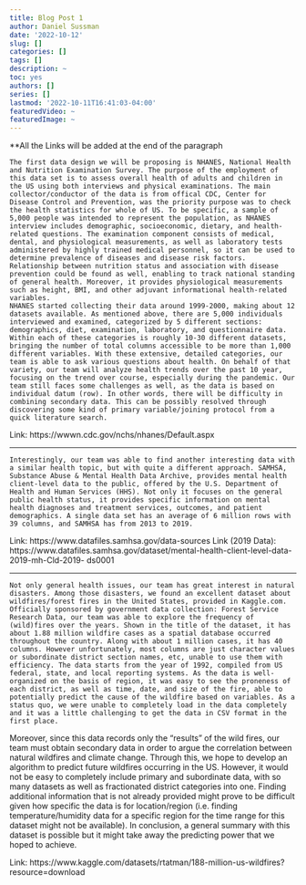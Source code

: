 ```yaml
---
title: Blog Post 1
author: Daniel Sussman
date: '2022-10-12'
slug: []
categories: []
tags: []
description: ~
toc: yes
authors: []
series: []
lastmod: '2022-10-11T16:41:03-04:00'
featuredVideo: ~
featuredImage: ~
---
```


**All the Links will be added at the end of the paragraph

	The first data design we will be proposing is NHANES, National Health and Nutrition Examination Survey. The purpose of the employment of this data set is to assess overall health of adults and children in the US using both interviews and physical examinations. The main collector/conductor of the data is from offical CDC, Center for Disease Control and Prevention, was the priority purpose was to check the health statistics for whole of US. To be specific, a sample of 5,000 people was intended to represent the population, as NHANES interview includes demographic, socioeconomic, dietary, and health-related questions. The examination component consists of medical, dental, and physiological measurements, as well as laboratory tests administered by highly trained medical personnel, so it can be used to determine prevalence of diseases and disease risk factors. Relationship between nutrition status and association with disease prevention could be found as well, enabling to track national standing of general health. Moreover, it provides physiological measurements such as height, BMI, and other adjuvant informational health-related variables.
	NHANES started collecting their data around 1999-2000, making about 12 datasets available. As mentioned above, there are 5,000 individuals interviewed and examined, categorized by 5 different sections: demographics, diet, examination, laboratory, and questionnaire data. Within each of these categories is roughly 10-30 different datasets, bringing the number of total columns accessible to be more than 1,000 different variables. With these extensive, detailed categories, our team is able to ask various questions about health. On behalf of that variety, our team will analyze health trends over the past 10 year, focusing on the trend over course, especially during the pandemic. Our team still faces some challenges as well, as the data is based on individual datum (row). In other words, there will be difficulty in combining secondary data. This can be possibly resolved through discovering some kind of primary variable/joining protocol from a quick literature search.

Link: https://wwwn.cdc.gov/nchs/nhanes/Default.aspx 

-------------------------------------------------------------------------------------------------------------------------------


	Interestingly, our team was able to find another interesting data with a similar health topic, but with quite a different approach. SAMHSA, Substance Abuse & Mental Health Data Archive, provides mental health client-level data to the public, offered by the U.S. Department of Health and Human Services (HHS). Not only it focuses on the general public health status, it provides specific information on mental health diagnoses and treatment services, outcomes, and patient demographics. A single data set has an average of 6 million rows with 39 columns, and SAMHSA has from 2013 to 2019. 


Link: https://www.datafiles.samhsa.gov/data-sources 
Link (2019 Data): https://www.datafiles.samhsa.gov/dataset/mental-health-client-level-data-2019-mh-Cld-2019-
ds0001 

-------------------------------------------------------------------------------------------------------------------------------



	Not only general health issues, our team has great interest in natural disasters. Among those disasters, we found an excellent dataset about wildfires/forest fires in the United States, provided in Kaggle.com. Officially sponsored by government data collection: Forest Service Research Data, our team was able to explore the frequency of (wild)fires over the years. Shown in the title of the dataset, it has about 1.88 million wildfire cases as a spatial database occurred throughout the country. Along with about 1 million cases, it has 40 columns. However unfortunately, most columns are just character values or subordinate district section names, etc, unable to use them with efficiency. The data starts from the year of 1992, compiled from US federal, state, and local reporting systems. As the data is well-organized on the basis of region, it was easy to see the proneness of each district, as well as time, date, and size of the fire, able to potentially predict the cause of the wildfire based on variables. As a status quo, we were unable to completely load in the data completely and it was a little challenging to get the data in CSV format in the first place. 
Moreover, since this data records only the “results” of the wild fires, our team must obtain secondary data in order to argue the correlation between natural wildfires and climate change. Through this, we hope to develop an algorithm to predict future wildfires occurring in the US. However, it would not be easy to completely include primary and subordinate data, with so many datasets as well as fractionated district categories into one. Finding additional information that is not already provided might prove to be difficult given how specific the data is for location/region (i.e. finding temperature/humidity data for a specific region for the time range for this dataset might not be available). In conclusion, a general summary with this dataset is possible but it might take away the predicting power that we hoped to achieve.

Link: https://www.kaggle.com/datasets/rtatman/188-million-us-wildfires?resource=download


